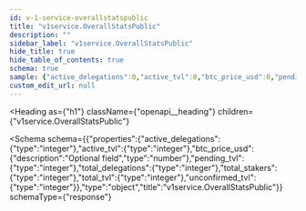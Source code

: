 ```yaml
---
id: v-1-service-overallstatspublic
title: "v1service.OverallStatsPublic"
description: ""
sidebar_label: "v1service.OverallStatsPublic"
hide_title: true
hide_table_of_contents: true
schema: true
sample: {"active_delegations":0,"active_tvl":0,"btc_price_usd":0,"pending_tvl":0,"total_delegations":0,"total_stakers":0,"total_tvl":0,"unconfirmed_tvl":0}
custom_edit_url: null
---
```



<Heading
  as={"h1"}
  className={"openapi__heading"}
  children={"v1service.OverallStatsPublic"}
>
</Heading>





<Schema
  schema={{"properties":{"active_delegations":{"type":"integer"},"active_tvl":{"type":"integer"},"btc_price_usd":{"description":"Optional field","type":"number"},"pending_tvl":{"type":"integer"},"total_delegations":{"type":"integer"},"total_stakers":{"type":"integer"},"total_tvl":{"type":"integer"},"unconfirmed_tvl":{"type":"integer"}},"type":"object","title":"v1service.OverallStatsPublic"}}
  schemaType={"response"}
>
  
</Schema>
            